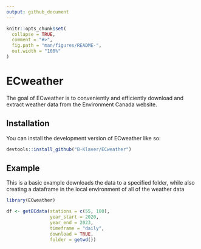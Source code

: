 ```yaml
---
output: github_document
---
```


<!-- README.md is generated from README.Rmd. Please edit that file -->

```r
knitr::opts_chunk$set(
  collapse = TRUE,
  comment = "#>",
  fig.path = "man/figures/README-",
  out.width = "100%"
)
```

# ECweather

<!-- badges: start -->
<!-- badges: end -->

The goal of ECweather is to conveniently and efficiently download 
and extract weather data from the Environment Canada website. 

## Installation

You can install the development version of ECweather like so:

``` r
devtools::install_github("B-Klaver/ECweather")
```

## Example

This is a basic example downloads the data to a specified folder, while also creating a
dataframe in the local environment of all of the weather data

```r
library(ECweather)

df <- getECdata(stations = c(55, 100),
                year_start = 2020,
                year_end = 2023,
                timeframe = "daily",
                download = TRUE,
                folder = getwd())

```
